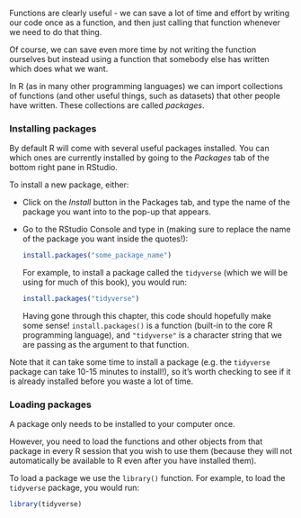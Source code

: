 Functions are clearly useful - we can save a lot of time and effort by writing our code once as a function, and then just calling that function whenever we need to do that thing.

Of course, we can save even more time by not writing the function ourselves but instead using a function that somebody else has written which does what we want.

In R (as in many other programming languages) we can import collections of functions (and other useful things, such as datasets) that other people have written. These collections are called *packages*.

### Installing packages {#sec-installing-packages}

By default R will come with several useful packages installed. You can which ones are currently installed by going to the *Packages* tab of the bottom right pane in RStudio.

To install a new package, either:

* Click on the *Install* button in the Packages tab, and type the name of the package you want into to the pop-up that appears.

* Go to the RStudio Console and type in (making sure to replace the name of the package you want inside the quotes!):

    ```r
    install.packages("some_package_name")
    ```
    
    For example, to install a package called the `tidyverse` (which we will be using for much of this book), you would run:

    ```r
    install.packages("tidyverse")
    ```
    
    Having gone through this chapter, this code should hopefully make some sense! `install.packages()` is a function (built-in to the core R programming language), and `"tidyverse"` is a character string that we are passing as the argument to that function.
    
Note that it can take some time to install a package (e.g. the `tidyverse` package can take 10-15 minutes to install!), so it's worth checking to see if it is already installed before you waste a lot of time.

### Loading packages

A package only needs to be installed to your computer once.

However, you need to load the functions and other objects from that package in every R session that you wish to use them (because they will not automatically be available to R even after you have installed them).

To load a package we use the `library()` function. For example, to load the `tidyverse` package, you would run:

```r
library(tidyverse)
```

<!-- TODO:
add exercises on R packages (installing and loading)
-->

